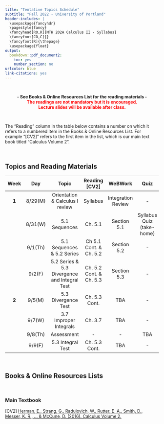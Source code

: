 ```yaml
---
title: "Tentative Topics Schedule"
subtitle: "Fall 2022 - University of Portland"
header-includes: |
  \usepackage{fancyhdr}
  \pagestyle{fancy}
  \fancyhead[RO,R]{MTH 202A Calculus II - Syllabus}
  \fancyfoot[CO,C]{}
  \fancyfoot[R]{\thepage}
  \usepackage{float}
output:
  bookdown::pdf_document2:
    toc: yes
    number_section: no
urlcolor: blue
link-citations: yes
---
```


<br>

<center>**- See Books & Online Resources List for the reading materials -**</center>
<center><span style="color:red">**The readings are not mandatory but it is encouraged.**</span></center>
<center><span style="color:red">**Lecture slides will be available after class.**</span></center>

<br>

The "Reading" column in the table below contains a number on which it refers to a numbered item in the Books & Online Resources List. For example "[CV2]" refers to the first item in the list, which is our main text book titled "Calculus Volume 2". 

<br>

## **Topics and Reading Materials**

| **Week** | **Day** |                    **Topic**                   |     **Reading [CV2]**    |     **WeBWork**    |          **Quiz**         | **Lab** |
|:--------:|:-------:|:----------------------------------------------:|:------------------------:|:------------------:|:-------------------------:|:-------:|
|   **1**  | 8/29(M) |        Orientation \& Calculus I review        |         Syllabus         | Integration Review |             -             |    -    |
|          | 8/31(W) |                  5.1 Sequences                 |          Ch. 5.1         |     Section 5.1    | Syllabus Quiz (take-home) |    -    |
|          | 9/1(Th) |           5.1 Sequences \& 5.2 Series          |  Ch 5.1 Cont. \& Ch. 5.2 |     Section 5.2    |             -             |    -    |
|          |  9/2(F) | 5.2 Series \& 5.3 Divergence and Integral Test | Ch. 5.2 Cont. \& Ch. 5.3 |     Section 5.3    |             -             |    -    |
|   **2**  |  9/5(M) |               5.3 Divergence Test              |       Ch. 5.3 Cont.      |         TBA        |             -             |    -    |
|          |  9/7(W) |             3.7 Improper Integrals             |          Ch. 3.7         |         TBA        |             -             |    -    |
|          | 9/8(Th) |                   Assessment                   |             -            |          -         |            TBA            |   TBA   |
|          |  9/9(F) |                5.3 Integral Test               |       Ch. 5.3 Cont.      |         TBA        |             -             |    -    |

<br>

## **Books & Online Resources Lists**

<br>

### Main Textbook

[CV2]   [Herman, E., Strang, G., Radulovich, W., Rutter, E. A., Smith, D., Messer, K. R., ... & McCune, D. (2016). Calculus Volume 2.](https://openstax.org/books/calculus-volume-2/pages/preface){target="_blank"}

<br>

